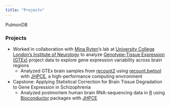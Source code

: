```yaml
---
title: "Projects"
---
```


PulmonDB


### Projects

* Worked in collaboration with [Mina Ryten](http://www.ucl.ac.uk/ukpdc/research-groups/neurogenomics-group/mina-ryten)'s lab at [University College London's Institute of Neurology](https://www.ucl.ac.uk/ion/) to analyze [Genotype-Tissue Expression (GTEx)](https://www.gtexportal.org/) project data to explore gene expression variability across brain regions
    - Analyzed GTEx brain samples from [recount2](http://bioconductor.org/packages/recount) using [recount.bwtool](https://github.com/LieberInstitute/recount.bwtool) with [JHPCE](https://jhpce.jhu.edu), a high-performance computing environment
* Capstone: Applying Statistical Correction for Brain Tissue Degradation to Gene Expression in Schizophrenia 
    - Analyzed postmortem human brain RNA-sequencing data in [R](https://cran.r-project.org) using [Bioconductor](https://www.bioconductor.org) packages with [JHPCE](https://jhpce.jhu.edu)
